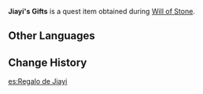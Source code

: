 {{Item Infobox
|id           = 100560
|image        = Item Quest Gift.png
|type         = Quest Items
|description  = A huge, heavy bag of gifts bought by Jiayi for his daughter, Little Liu. Perhaps Jiayi would prefer to give it to his daughter himself?
|source1      = Given during [[Will of Stone]]
}}
'''Jiayi's Gifts''' is a quest item obtained during [[Will of Stone]].

==Other Languages==
{{Other Languages
|default_hidden = 1
|en      = Jiayi's Gifts
|zhs     = 嘉义的礼物
|zhs_rm  = Jiāyí de Lǐwù
|zht     = 嘉毅的禮物
|zht_rm  = Jiāyí de Lǐwù
|ja      = 嘉義のプレゼント
|ja_rm   = Kagi no Purezento{{Assumed}}
|ko      = 가의의 선물
|ko_rm   = Gaui-ui Seonmul
|es      = Regalo de Jiayi
|fr      = Cadeau de Jiayi
|ru      = Подарки Цзя И
|th      = ของขวัญของ Jiayi
|th_rm   = Khong-khwan khong Jiayi
|vi      = Quà của Jiayi
|de      = Jiayis Geschenk
|id      = Hadiah Jiayi
|pt      = Presentes de Jiayi
|tr      = Jiayi'nin Hediyeleri
|it      = Regali di Jiayi
}}

==Change History==
{{Change History|1.0}}

[[es:Regalo de Jiayi]]